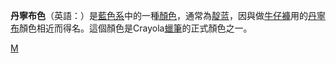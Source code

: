 
{{Infobox color
|title=丹寧布色
|textcolor=white
|mod=hex
|1560BD
}}
'''丹寧布色'''（英語：{{lang|en|denim}}）是[[藍色系|藍色系]]中的一種[[顏色|顏色]]，通常為[[靛蓝|靛蓝]]，因與做[[牛仔褲|牛仔褲]]用的[[丹寧布|丹寧布]]顏色相近而得名。這個顏色是Crayola[[蠟筆|蠟筆]]的正式顏色之一。

{{Shades of blue}}
{{色彩小作品}}

[[Category:顏色|M]]